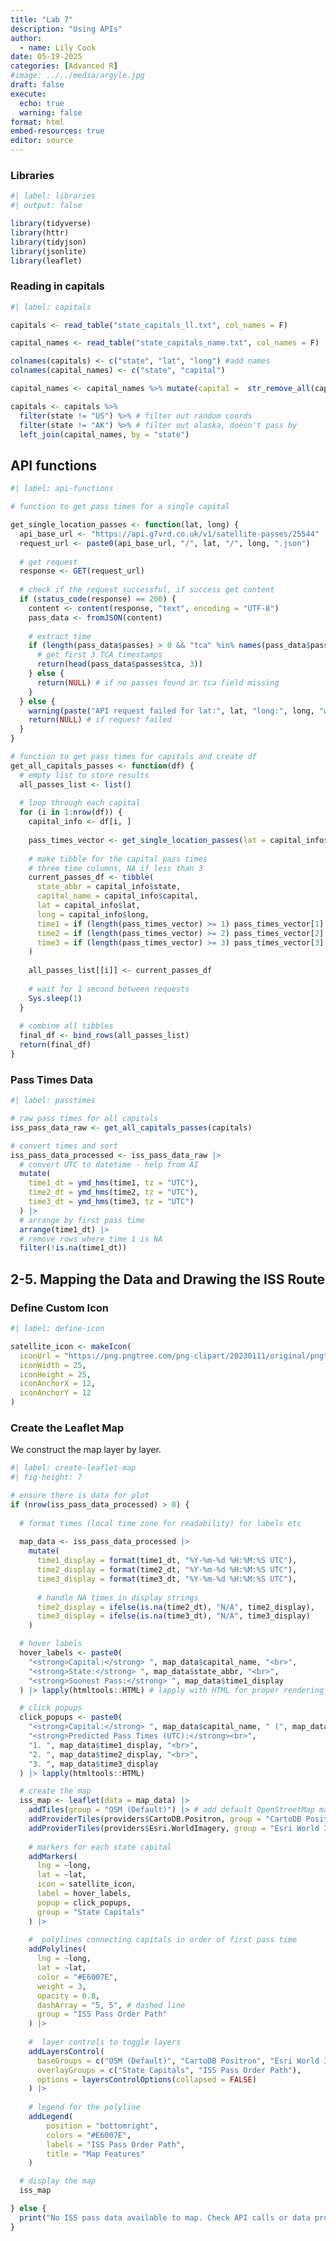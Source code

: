 ```yaml
---
title: "Lab 7"
description: "Using APIs"
author:
  - name: Lily Cook
date: 05-19-2025
categories: [Advanced R] 
#image: ../../media/argyle.jpg
draft: false 
execute: 
  echo: true
  warning: false
format: html
embed-resources: true
editor: source
---
```


### Libraries

```r
#| label: libraries
#| output: false

library(tidyverse)
library(httr)
library(tidyjson)
library(jsonlite)
library(leaflet)

```

### Reading in capitals

```r
#| label: capitals

capitals <- read_table("state_capitals_ll.txt", col_names = F)

capital_names <- read_table("state_capitals_name.txt", col_names = F)

colnames(capitals) <- c("state", "lat", "long") #add names
colnames(capital_names) <- c("state", "capital")

capital_names <- capital_names %>% mutate(capital =  str_remove_all(capital, '"')) # remove unnecessary quote

capitals <- capitals %>% 
  filter(state != "US") %>% # filter out random coords
  filter(state != "AK") %>% # filter out alaska, doesn't pass by
  left_join(capital_names, by = "state") 

```

## API functions

```r
#| label: api-functions

# function to get pass times for a single capital

get_single_location_passes <- function(lat, long) {
  api_base_url <- "https://api.g7vrd.co.uk/v1/satellite-passes/25544"
  request_url <- paste0(api_base_url, "/", lat, "/", long, ".json")
  
  # get request
  response <- GET(request_url)
  
  # check if the request successful, if success get content
  if (status_code(response) == 200) {
    content <- content(response, "text", encoding = "UTF-8")
    pass_data <- fromJSON(content)
    
    # extract time 
    if (length(pass_data$passes) > 0 && "tca" %in% names(pass_data$passes)) {
      # get first 3 TCA timestamps
      return(head(pass_data$passes$tca, 3))
    } else {
      return(NULL) # if no passes found or tca field missing
    }
  } else {
    warning(paste("API request failed for lat:", lat, "long:", long, "with status:", status_code(response)))
    return(NULL) # if request failed
  }
}

# function to get pass times for capitals and create df
get_all_capitals_passes <- function(df) {
  # empty list to store results
  all_passes_list <- list()
  
  # loop through each capital
  for (i in 1:nrow(df)) {
    capital_info <- df[i, ]
    
    pass_times_vector <- get_single_location_passes(lat = capital_info$lat, long = capital_info$long)
    
    # make tibble for the capital pass times
    # three time columns, NA if less than 3 
    current_passes_df <- tibble(
      state_abbr = capital_info$state,
      capital_name = capital_info$capital,
      lat = capital_info$lat,
      long = capital_info$long,
      time1 = if (length(pass_times_vector) >= 1) pass_times_vector[1] else NA_character_,
      time2 = if (length(pass_times_vector) >= 2) pass_times_vector[2] else NA_character_,
      time3 = if (length(pass_times_vector) >= 3) pass_times_vector[3] else NA_character_
    )
    
    all_passes_list[[i]] <- current_passes_df
    
    # wait for 1 second between requests
    Sys.sleep(1) 
  }
  
  # combine all tibbles
  final_df <- bind_rows(all_passes_list)
  return(final_df)
}

```

### Pass Times Data

```r
#| label: passtimes

# raw pass times for all capitals
iss_pass_data_raw <- get_all_capitals_passes(capitals)

# convert times and sort
iss_pass_data_processed <- iss_pass_data_raw |>
  # convert UTC to datetime - help from AI
  mutate(
    time1_dt = ymd_hms(time1, tz = "UTC"),
    time2_dt = ymd_hms(time2, tz = "UTC"),
    time3_dt = ymd_hms(time3, tz = "UTC")
  ) |>
  # arrange by first pass time
  arrange(time1_dt) |>
  # remove rows where time 1 is NA
  filter(!is.na(time1_dt))
```

## 2-5. Mapping the Data and Drawing the ISS Route

### Define Custom Icon

```r
#| label: define-icon

satellite_icon <- makeIcon(
  iconUrl = "https://png.pngtree.com/png-clipart/20230111/original/pngtree-rocket-icon-vector-png-image_8902705.png",
  iconWidth = 25, 
  iconHeight = 25,
  iconAnchorX = 12, 
  iconAnchorY = 12  
)
```

### Create the Leaflet Map

We construct the map layer by layer.

```r
#| label: create-leaflet-map
#| fig-height: 7 

# ensure there is data for plot
if (nrow(iss_pass_data_processed) > 0) {
  
  # format times (local time zone for readability) for labels etc
  
  map_data <- iss_pass_data_processed |>
    mutate(
      time1_display = format(time1_dt, "%Y-%m-%d %H:%M:%S UTC"),
      time2_display = format(time2_dt, "%Y-%m-%d %H:%M:%S UTC"),
      time3_display = format(time3_dt, "%Y-%m-%d %H:%M:%S UTC"),
      
      # handle NA times in display strings
      time2_display = ifelse(is.na(time2_dt), "N/A", time2_display),
      time3_display = ifelse(is.na(time3_dt), "N/A", time3_display)
    )

  # hover labels
  hover_labels <- paste0(
    "<strong>Capital:</strong> ", map_data$capital_name, "<br>",
    "<strong>State:</strong> ", map_data$state_abbr, "<br>",
    "<strong>Soonest Pass:</strong> ", map_data$time1_display
  ) |> lapply(htmltools::HTML) # lapply with HTML for proper rendering

  # click popups
  click_popups <- paste0(
    "<strong>Capital:</strong> ", map_data$capital_name, " (", map_data$state_abbr, ")<br><br>",
    "<strong>Predicted Pass Times (UTC):</strong><br>",
    "1. ", map_data$time1_display, "<br>",
    "2. ", map_data$time2_display, "<br>",
    "3. ", map_data$time3_display
  ) |> lapply(htmltools::HTML)

  # create the map
  iss_map <- leaflet(data = map_data) |>
    addTiles(group = "OSM (Default)") |> # add default OpenStreetMap map tiles
    addProviderTiles(providers$CartoDB.Positron, group = "CartoDB Positron") |>
    addProviderTiles(providers$Esri.WorldImagery, group = "Esri World Imagery") |>
    
    # markers for each state capital
    addMarkers(
      lng = ~long, 
      lat = ~lat,
      icon = satellite_icon,
      label = hover_labels,
      popup = click_popups,
      group = "State Capitals"
    ) |>
    
    #  polylines connecting capitals in order of first pass time
    addPolylines(
      lng = ~long,
      lat = ~lat,
      color = "#E6007E", 
      weight = 3,
      opacity = 0.8,
      dashArray = "5, 5", # dashed line
      group = "ISS Pass Order Path"
    ) |>
    
    #  layer controls to toggle layers
    addLayersControl(
      baseGroups = c("OSM (Default)", "CartoDB Positron", "Esri World Imagery"),
      overlayGroups = c("State Capitals", "ISS Pass Order Path"),
      options = layersControlOptions(collapsed = FALSE)
    ) |>
    
    # legend for the polyline
    addLegend(
        position = "bottomright",
        colors = "#E6007E",
        labels = "ISS Pass Order Path",
        title = "Map Features"
    )

  # display the map
  iss_map

} else {
  print("No ISS pass data available to map. Check API calls or data processing steps.")
}

```
